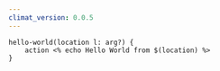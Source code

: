 ```yaml
---
climat_version: 0.0.5
---
```

```clidsl title="optionals.cli"
hello-world(location l: arg?) {
    action <% echo Hello World from $(location) %>
}
```